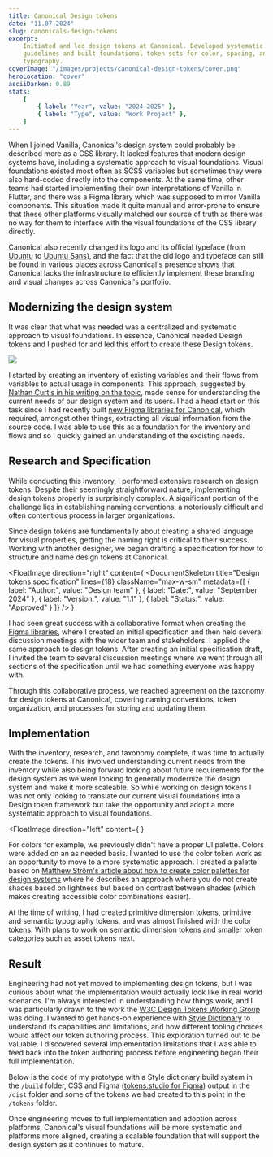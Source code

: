 ```yaml
---
title: Canonical Design tokens
date: "11.07.2024"
slug: canonicals-design-tokens
excerpt:
    Initiated and led design tokens at Canonical. Developed systematic
    guidelines and built foundational token sets for color, spacing, and
    typography.
coverImage: "/images/projects/canonical-design-tokens/cover.png"
heroLocation: "cover"
asciiDarken: 0.89
stats:
    [
        { label: "Year", value: "2024-2025" },
        { label: "Type", value: "Work Project" },
    ]
---
```


When I joined Vanilla, Canonical's design system could probably be described
more as a CSS library. It lacked features that modern design systems have,
including a systematic approach to visual foundations. Visual foundations
existed most often as SCSS variables but sometimes they were also hard-coded
directly into the components. At the same time, other teams had started
implementing their own interpretations of Vanilla in Flutter, and there was a
Figma library which was supposed to mirror Vanilla components. This situation
made it quite manual and error-prone to ensure that these other platforms
visually matched our source of truth as there was no way for them to interface
with the visual foundations of the CSS library directly.

Canonical also recently changed its logo and its official typeface (from
[Ubuntu](https://fonts.google.com/specimen/Ubuntu) to
[Ubuntu Sans](https://fonts.google.com/specimen/Ubuntu+Sans)), and the fact that
the old logo and typeface can still be found in various places across
Canonical's presence shows that Canonical lacks the infrastructure to
efficiently implement these branding and visual changes across Canonical's
portfolio.

## Modernizing the design system

It was clear that what was needed was a centralized and systematic approach to
visual foundations. In essence, Canonical needed Design tokens and I pushed for
and led this effort to create these Design tokens.

![](/images/projects/canonical-design-tokens/inventory.png)

I started by creating an inventory of existing variables and their flows from
variables to actual usage in components. This approach, suggested by
[Nathan Curtis in his writing on the topic](https://medium.com/eightshapes-llc/reimagining-a-token-taxonomy-462d35b2b033),
made sense for understanding the current needs of our design system and its
users. I had a head start on this task since I had recently built
[new Figma libraries for Canonical](/projects/canonicals-figma-libraries), which
required, amongst other things, extracting all visual information from the
source code. I was able to use this as a foundation for the inventory and flows
and so I quickly gained an understanding of the excisting needs.

## Research and Specification

While conducting this inventory, I performed extensive research on design
tokens. Despite their seemingly straightforward nature, implementing design
tokens properly is surprisingly complex. A significant portion of the challenge
lies in establishing naming conventions, a notoriously difficult and often
contentious process in larger organizations.

Since design tokens are fundamentally about creating a shared language for
visual properties, getting the naming right is critical to their success.
Working with another designer, we began drafting a specification for how to
structure and name design tokens at Canonical.

<FloatImage
    direction="right"
    content={
        <DocumentSkeleton
            title="Design tokens specification"
            lines={18}
            className="max-w-sm"
            metadata={[
                { label: "Author:", value: "Design team" },
                { label: "Date:", value: "September 2024" },
                { label: "Version:", value: "1.1" },
                { label: "Status:", value: "Approved" }
            ]}
        />
    }
>

I had seen great success with a collaborative format when creating the
[Figma libraries](/projects/canonicals-figma-libraries), where I created an
initial specification and then held several discussion meetings with the wider
team and stakeholders. I applied the same approach to design tokens. After
creating an initial specification draft, I invited the team to several
discussion meetings where we went through all sections of the specification
until we had something everyone was happy with.

Through this collaborative process, we reached agreement on the taxonomy for
design tokens at Canonical, covering naming conventions, token organization, and
processes for storing and updating them.

</FloatImage>

## Implementation

With the inventory, research, and taxonomy complete, it was time to actually
create the tokens. This involved understanding current needs from the inventory
while also being forward looking about future requirements for the design system
as we were looking to generally modernize the design system and make it more
scaleable. So while working on design tokens I was not only looking to translate
our current visual foundations into a Design token framework but take the
opportunity and adopt a more systematic approach to visual foundations.

<FloatImage
    direction="left"
    content={
        <ColorPaletteMockup className="w-lg" />
    }
>

For colors for example, we previously didn't have a proper UI palette. Colors
were added on an as needed basis. I wanted to use the color token work as an
opportunity to move to a more systematic approach. I created a palette based on
[Matthew Ström's article about how to create color palettes for design systems](https://matthewstrom.com/writing/generating-color-palettes/)
where he describes an approach where you do not create shades based on lightness
but based on contrast between shades (which makes creating accessible color
combinations easier).

</FloatImage>

At the time of writing, I had created primitive dimension tokens, primitive and
semantic typography tokens, and was almost finished with the color tokens. With
plans to work on semantic dimension tokens and smaller token categories such as
asset tokens next.

## Result

Engineering had not yet moved to implementing design tokens, but I was curious
about what the implementation would actually look like in real world scenarios.
I'm always interested in understanding how things work, and I was particularly
drawn to the work the
[W3C Design Tokens Working Group](https://www.designtokens.org/tr/drafts/format/)
was doing. I wanted to get hands-on experience with
[Style Dictionary](https://styledictionary.com/) to understand its capabilities
and limitations, and how different tooling choices would affect our token
authoring process. This exploration turned out to be valuable. I discovered
several implementation limitations that I was able to feed back into the token
authoring process before engineering began their full implementation.

Below is the code of my prototype with a Style dictionary build system in the
`/build` folder, CSS and Figma
([tokens.studio for Figma](https://www.figma.com/community/plugin/843461159747178978/tokens-studio-for-figma))
output in the `/dist` folder and some of the tokens we had created to this point
in the `/tokens` folder.

<div className="relative -mx-4 my-8 sm:-mx-6 lg:-mx-8 xl:-mx-28">
    <GitHubCodeExplorer
        owner="dgtlntv"
        repo="design-tokens-reference"
        className="min-h-[500px]"
        defaultPath="tokens/canonical/sites/semantic/typography.tokens.json"
    />
</div>

Once engineering moves to full implementation and adoption across platforms,
Canonical's visual foundations will be more systematic and platforms more
aligned, creating a scalable foundation that will support the design system as
it continues to mature.
